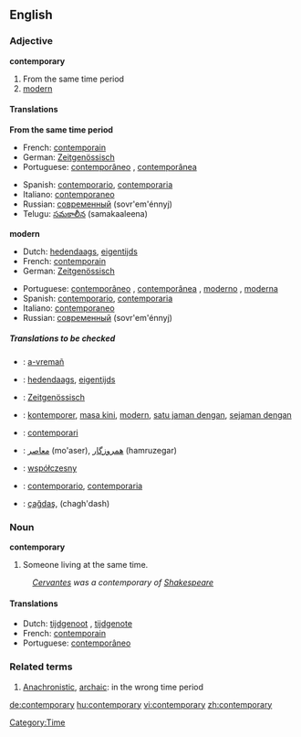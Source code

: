 ==English==

===Adjective===
'''contemporary'''

# From the same time period
# [[modern]]

====Translations====
'''From the same time period'''
{{top}}
*French: [[contemporain]]
*German: [[Zeitgenössisch]]
*Portuguese: [[contemporâneo]] {{m}}, [[contemporânea]] {{f}}	
{{mid}}
*Spanish: [[contemporario]], [[contemporaria]]
*Italiano: [[contemporaneo]]
*Russian: [[современный]] (sovr'em'énnyj)
*Telugu: [[సమకాలీన]] (samakaaleena)
{{bottom}}

'''modern'''
{{top}}
*Dutch: [[hedendaags]], [[eigentijds]]
*French: [[contemporain]]
*German: [[Zeitgenössisch]]
{{mid}}
*Portuguese: [[contemporâneo]] {{m}}, [[contemporânea]] {{f}},	[[moderno]] {{m}}, [[moderna]] {{f}}
*Spanish: [[contemporario]], [[contemporaria]]
*Italiano: [[contemporaneo]]
*Russian: [[современный]] (sovr'em'énnyj)
{{bottom}}

=====Translations to be checked=====
{{checktrans}}

*{{ttbc|Breton}}: [[a-vremañ]]
*{{ttbc|Dutch}}: [[hedendaags]], [[eigentijds]]
*{{ttbc|German}}: [[Zeitgenössisch]]

*{{ttbc|Indonesian}}: [[kontemporer]], [[masa kini]], [[modern]], [[satu jaman dengan]], [[sejaman dengan]]
*{{ttbc|Interlingua}}: [[contemporari]]
*{{ttbc|Persian}}: [[معاصر]] (mo'aser), [[همروزگار]] (hamruzegar)
*{{ttbc|Polish}}: [[współczesny]] {{m}}
*{{ttbc|Spanish}}: [[contemporario]], [[contemporaria]]

*{{ttbc|Turkish}}: [[çağdaş]], (chagh'dash)

===Noun===
'''contemporary'''

#Someone living at the same time. 
:''[[Cervantes]] was a contemporary of [[Shakespeare]]''

====Translations====
*Dutch: [[tijdgenoot]] {{m}}, [[tijdgenote]] {{f}}
*French: [[contemporain]]
*Portuguese: [[contemporâneo]] {{m}}

===Related terms===
#[[Anachronistic]], [[archaic]]: in the wrong time period

[[Category:Time]]

[[de:contemporary]]
[[hu:contemporary]]
[[vi:contemporary]]
[[zh:contemporary]]